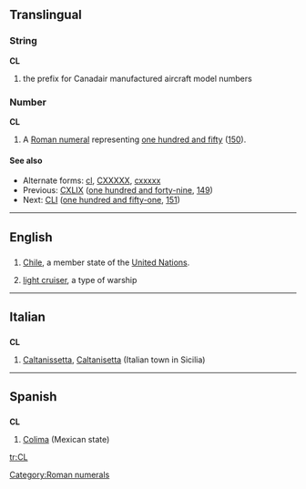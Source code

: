 {{see|cl|Cl|.cl}}
==Translingual==

===String===
{{rfc-header|String}}
'''CL'''
# {{rfd-sense}} {{aviation}} the prefix for Canadair manufactured aircraft model numbers

===Number===
'''CL'''

# A [[Roman numeral]] representing [[one hundred and fifty]] ([[150]]).

====See also====
* Alternate forms: [[cl]], [[CXXXXX]], [[cxxxxx]]
* Previous: [[CXLIX]] ([[one hundred and forty-nine]], [[149]])
* Next: [[CLI]] ([[one hundred and fifty-one]], [[151]])

[[Category:Roman numerals]]

----

==English==

==={{abbreviation}}===
{{infl|en|abbreviation}}

# [[Chile]], a member state of the [[United Nations]].
# {{US|navy}} [[light cruiser]], a type of warship

----

==Italian==

==={{abbreviation|Italian}}===
'''CL'''

# [[Caltanissetta]], [[Caltanisetta]] (Italian town in Sicilia)

----

==Spanish==

==={{abbreviation|Spanish}}===
'''CL'''

# [[Colima]] (Mexican state)

[[tr:CL]]